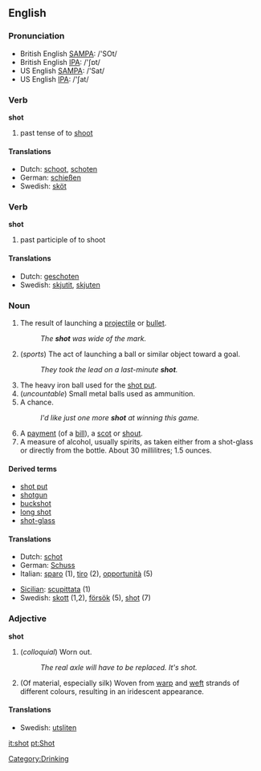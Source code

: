 ==English==

===Pronunciation===
*British English [[w:SAMPA|SAMPA]]: /'SOt/
*British English [[w:IPA|IPA]]: /'ʃɒt/
*US English [[w:SAMPA|SAMPA]]: /'Sat/
*US English [[w:IPA|IPA]]: /'ʃat/

===Verb===
'''shot'''
# past tense of to [[shoot]]

====Translations====
*Dutch: [[schoot]], [[schoten]]
*German: [[schießen]]
*Swedish: [[sköt]]

===Verb===
'''shot'''
# past participle of to shoot

====Translations====
*Dutch: [[geschoten]]
*Swedish: [[skjutit]], [[skjuten]]

===Noun===
{{en-noun-reg}}

# The result of launching a [[projectile]] or [[bullet]].
#: ''The '''shot''' was wide of the mark.''
# (''sports'') The act of launching a ball or similar object toward a goal.
#: ''They took the lead on a last-minute '''shot'''.''
# The heavy iron ball used for the [[shot put]].
# (''uncountable'') Small metal balls used as ammunition.
# A chance.
#: ''I'd like just one more '''shot''' at winning this game.''
# A [[payment]] (of a [[bill]]), a [[scot]] or [[shout]].
# A measure of alcohol, usually spirits, as taken either from a shot-glass or directly from the bottle.  About 30 millilitres; 1.5 ounces.

====Derived terms====

*[[shot put]]
*[[shotgun]]
*[[buckshot]]
*[[long shot]]
*[[shot-glass]]

====Translations====
{{top}}
*Dutch: [[schot]]
*German: [[Schuss]]
*Italian: [[sparo]] {{m}} (1), [[tiro]] {{m}} (2), [[opportunità]] {{f}} (5)
{{mid}}
*[[Sicilian]]: [[scupittata]] {{f}} (1)
*Swedish: [[skott]] {{n}} (1,2), [[försök]] {{n}} (5), [[shot#Swedish|shot]] {{c}} (7)
{{bottom}}

===Adjective===
'''shot'''
# (''colloquial'') Worn out.
#: ''The real axle will have to be replaced.  It's shot.''
# (Of material, especially silk) Woven from [[warp]] and [[weft]] strands of different colours, resulting in an iridescent appearance.
====Translations====
*Swedish: [[utsliten]]

[[Category:Drinking]]

[[it:shot]]
[[pt:Shot]]